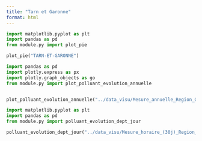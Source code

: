 ```yaml
---
title: "Tarn et Garonne"
format: html
---
```


```python
import matplotlib.pyplot as plt
import pandas as pd
from module.py import plot_pie

plot_pie("TARN-ET-GARONNE")
```


```python
import pandas as pd
import plotly.express as px
import plotly.graph_objects as go
from module.py import plot_polluant_evolution_annuelle


plot_polluant_evolution_annuelle("../data_visu/Mesure_annuelle_Region_Occitanie_Polluants_Principaux.csv","TARN-ET-GARONNE",['NO2', 'PM2.5', 'PM10', 'NOX', 'NO'])
```


```python
import matplotlib.pyplot as plt
import pandas as pd
from module.py import polluant_evolution_dept_jour

polluant_evolution_dept_jour("../data_visu/Mesure_horaire_(30j)_Region_Occitanie_Polluants_Reglementaires.csv",['NO2', 'PM2.5', 'PM10', 'NOX', 'NO'],"TARN-ET-GARONNE")
```